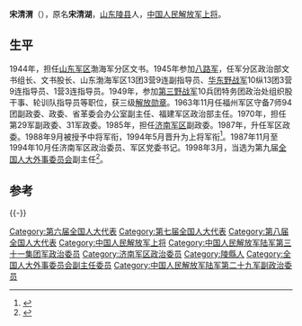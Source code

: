 '''宋清渭'''（{{bd|1929年|||catIdx=}}），原名'''宋清湖'''，[[山东|山东]][[陵县|陵县]]人，[[中国人民解放军上将|中国人民解放军上将]]。

==生平 ==
1944年，担任[[山东军区|山东军区]]渤海军分区文书。1945年参加[[八路军|八路军]]，任军分区政治部文书组长、文书股长、山东渤海军区13团3营9连副指导员、[[华东野战军|华东野战军]]10纵13团3营9连指导员、1营3连指导员。1949年，参加[[第三野战军|第三野战军]]10兵团特务团政治处组织股干事、轮训队指导员等职位，获三级[[解放勋章|解放勋章]]。1963年11月任福州军区守备7师94团副政委、政委、省革委会办公室副主任、福建军区政治部主任。1970年，担任第29军副政委、31军政委。1985年，担任[[济南军区|济南军区]]副政委。1987年，升任军区政委。1988年9月被授予中将军衔，1994年5月晋升为上将军衔<ref>{{Cite book|title=台前县将军渡|last=中共台前县委，台前县人民政府编；岳春青主编；田青松副主编|first=|publisher=中共台前县委；台前县人民政府|year=2012.12|isbn=|location=|pages=75}}</ref>。1987年11月至1994年10月任济南军区政治委员、军区党委书记。1998年3月，当选为第九届[[全国人大外事委员会|全国人大外事委员会]]副主任<ref>{{Cite book|title=中国共产党历届中央委员大辞典 1921-2003|last=中共中央组织部，中共中央党史研究室编|first=|publisher=北京：[[中共党史出版社|中共党史出版社]]|year=2004.11|isbn=7-80136-946-7|location=|pages=648-649}}</ref>。

==参考==
{{reflist}}

{{-}}
{{start box}}
{{s-mil}}
{{s-before|[[迟浩田|迟浩田]]}}
{{s-title|[[中国人民解放军|中国人民解放军]][[济南军区|济南军区]]政治委员|1987年-1996年}}
{{s-after|[[杜鐵環|杜鐵環]]}}
{{end box}}

{{中国军事人物小作品}}
{{中国人民解放军上将/1994}}
[[Category:第六届全国人大代表|Category:第六届全国人大代表]]
[[Category:第七届全国人大代表|Category:第七届全国人大代表]]
[[Category:第八届全国人大代表|Category:第八届全国人大代表]]
[[Category:中国人民解放军上将|Category:中国人民解放军上将]]
[[Category:中国人民解放军陆军第三十一集团军政治委员|Category:中国人民解放军陆军第三十一集团军政治委员]]
[[Category:济南军区政治委员|Category:济南军区政治委员]]
[[Category:陵縣人|Category:陵縣人]]
[[Category:全国人大外事委员会副主任委员|Category:全国人大外事委员会副主任委员]]
[[Category:中国人民解放军陆军第二十九军副政治委员|Category:中国人民解放军陆军第二十九军副政治委员]]